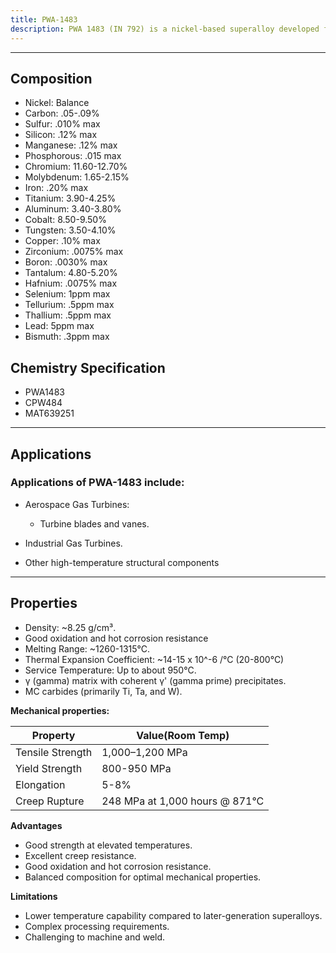 ```yaml
---
title: PWA-1483
description: PWA 1483 (IN 792) is a nickel-based superalloy developed for high-temperature applications in gas turbine engines. PWA 1483 (IN 792) is a well-established alloy that has been used extensively in gas turbine applications, offering a good balance of properties for first-stage turbine blades and vanes in many engine designs.
---
```


---


## Composition

<Card className='properties'>
  <ul>
    <li>Nickel: Balance</li>
    <li>Carbon: .05-.09%</li>
    <li>Sulfur: .010% max</li>
    <li>Silicon: .12% max</li>
    <li>Manganese: .12% max</li>
    <li>Phosphorous: .015 max</li>
    <li>Chromium: 11.60-12.70%</li>
    <li>Molybdenum: 1.65-2.15%</li>
    <li>Iron: .20% max</li>
    <li>Titanium: 3.90-4.25%</li>
    <li>Aluminum: 3.40-3.80%</li>
    <li>Cobalt: 8.50-9.50%</li>
    <li>Tungsten: 3.50-4.10%</li>
    <li>Copper: .10% max</li>
    <li>Zirconium: .0075% max</li>
    <li>Boron: .0030% max</li>
    <li>Tantalum: 4.80-5.20%</li>
    <li>Hafnium: .0075% max</li>
    <li>Selenium: 1ppm max</li>
    <li>Tellurium: .5ppm max</li>
    <li>Thallium: .5ppm max</li>
    <li>Lead: 5ppm max</li>
    <li>Bismuth: .3ppm max</li>
  </ul>
</Card>

## Chemistry Specification

- PWA1483
- CPW484
- MAT639251

---

## Applications

### Applications of PWA-1483 include:

- Aerospace Gas Turbines:

  - Turbine blades and vanes.

- Industrial Gas Turbines.
- Other high-temperature structural components

---

## Properties

- Density: ~8.25 g/cm³.
- Good oxidation and hot corrosion resistance
- Melting Range: ~1260-1315°C.
- Thermal Expansion Coefficient: ~14-15 x 10^-6 /°C (20-800°C)
- Service Temperature: Up to about 950°C.
- γ (gamma) matrix with coherent γ' (gamma prime) precipitates.
- MC carbides (primarily Ti, Ta, and W).

**Mechanical properties:**

| Property         | Value(Room Temp)               |
| ---------------- | ------------------------------ |
| Tensile Strength | 1,000–1,200 MPa                |
| Yield Strength   | 800-950 MPa                    |
| Elongation       | 5-8%                           |
| Creep Rupture    | 248 MPa at 1,000 hours @ 871°C |

**Advantages**

- Good strength at elevated temperatures.
- Excellent creep resistance.
- Good oxidation and hot corrosion resistance.
- Balanced composition for optimal mechanical properties.

**Limitations**

- Lower temperature capability compared to later-generation superalloys.
- Complex processing requirements.
- Challenging to machine and weld.
